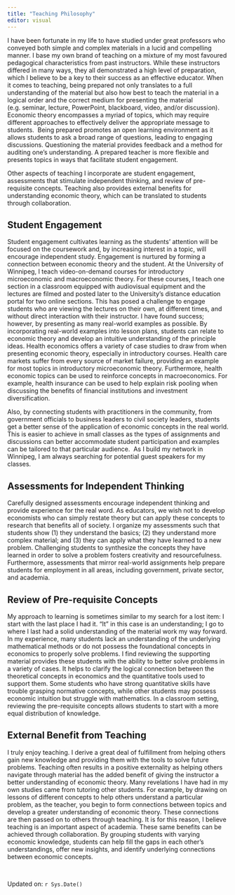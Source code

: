 ```yaml
---
title: "Teaching Philosophy"
editor: visual
---
```


I have been fortunate in my life to have studied under great professors who conveyed both simple and complex materials in a lucid and compelling manner. I base my own brand of teaching on a mixture of my most favoured pedagogical characteristics from past instructors. While these instructors differed in many ways, they all demonstrated a high level of preparation, which I believe to be a key to their success as an effective educator. When it comes to teaching, being prepared not only translates to a full understanding of the material but also how best to teach the material in a logical order and the correct medium for presenting the material (e.g. seminar, lecture, PowerPoint, blackboard, video, and/or discussion). Economic theory encompasses a myriad of topics, which may require different approaches to effectively deliver the appropriate message to students.  Being prepared promotes an open learning environment as it allows students to ask a broad range of questions, leading to engaging discussions. Questioning the material provides feedback and a method for auditing one's understanding. A prepared teacher is more flexible and presents topics in ways that facilitate student engagement. 

Other aspects of teaching I incorporate are student engagement, assessments that stimulate independent thinking, and review of pre-requisite concepts. Teaching also provides external benefits for understanding economic theory, which can be translated to students through collaboration. 

## Student Engagement

Student engagement cultivates learning as the students' attention will be focused on the coursework and, by increasing interest in a topic, will encourage independent study. Engagement is nurtured by forming a connection between economic theory and the student. At the University of Winnipeg, I teach video-on-demand courses for introductory microeconomic and macroeconomic theory. For these courses, I teach one section in a classroom equipped with audiovisual equipment and the lectures are filmed and posted later to the University's distance education portal for two online sections. This has posed a challenge to engage students who are viewing the lectures on their own, at different times, and without direct interaction with their instructor. I have found success; however, by presenting as many real-world examples as possible. By incorporating real-world examples into lesson plans, students can relate to economic theory and develop an intuitive understanding of the principle ideas. Health economics offers a variety of case studies to draw from when presenting economic theory, especially in introductory courses. Health care markets suffer from every source of market failure, providing an example for most topics in introductory microeconomic theory. Furthermore, health economic topics can be used to reinforce concepts in macroeconomics. For example, health insurance can be used to help explain risk pooling when discussing the benefits of financial institutions and investment diversification. 

Also, by connecting students with practitioners in the community, from government officials to business leaders to civil society leaders, students get a better sense of the application of economic concepts in the real world. This is easier to achieve in small classes as the types of assignments and discussions can better accommodate student participation and examples can be tailored to that particular audience.  As I build my network in Winnipeg, I am always searching for potential guest speakers for my classes. 

## Assessments for Independent Thinking

Carefully designed assessments encourage independent thinking and provide experience for the real word. As educators, we wish not to develop economists who can simply restate theory but can apply these concepts to research that benefits all of society. I organize my assessments such that students show (1) they understand the basics; (2) they understand more complex material; and (3) they can apply what they have learned to a new problem. Challenging students to synthesize the concepts they have learned in order to solve a problem fosters creativity and resourcefulness. Furthermore, assessments that mirror real-world assignments help prepare students for employment in all areas, including government, private sector, and academia. 

## Review of Pre-requisite Concepts

My approach to learning is sometimes similar to my search for a lost item: I start with the last place I had it. "It" in this case is an understanding; I go to where I last had a solid understanding of the material work my way forward. In my experience, many students lack an understanding of the underlying mathematical methods or do not possess the foundational concepts in economics to properly solve problems. I find reviewing the supporting material provides these students with the ability to better solve problems in a variety of cases. It helps to clarify the logical connection between the theoretical concepts in economics and the quantitative tools used to support them. Some students who have strong quantitative skills have trouble grasping normative concepts, while other students may possess economic intuition but struggle with mathematics. In a classroom setting, reviewing the pre-requisite concepts allows students to start with a more equal distribution of knowledge.

## External Benefit from Teaching

I truly enjoy teaching. I derive a great deal of fulfillment from helping others gain new knowledge and providing them with the tools to solve future problems. Teaching often results in a positive externality as helping others navigate through material has the added benefit of giving the instructor a better understanding of economic theory. Many revelations I have had in my own studies came from tutoring other students. For example, by drawing on lessons of different concepts to help others understand a particular problem, as the teacher, you begin to form connections between topics and develop a greater understanding of economic theory. These connections are then passed on to others through teaching. It is for this reason, I believe teaching is an important aspect of academia. These same benefits can be achieved through collaboration. By grouping students with varying economic knowledge, students can help fill the gaps in each other's understandings, offer new insights, and identify underlying connections between economic concepts.

&nbsp;

Updated on: `r Sys.Date()`
